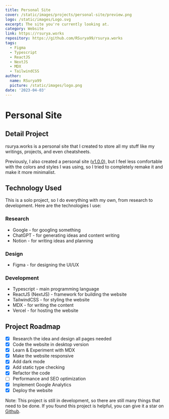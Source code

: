 ```yaml
---
title: Personal Site
cover: /static/images/projects/personal-site/preview.png
logo: /static/images/Logo.svg
excerpt: The site you're currently looking at.
category: Website
link: https://rsurya.works
repository: https://github.com/RSurya99/rsurya.works
tags:
  - Figma
  - Typescript
  - ReactJS
  - NextJS
  - MDX
  - TailwindCSS
author:
  name: RSurya99
  picture: /static/images/logo.png
date: '2023-04-03'
---
```


# Personal Site

## Detail Project

rsurya.works is a personal site that I created to store all my stuff like my writings, projects, and even cheatsheets.

Previously, I also created a personal site ([v1.0.0](https://rsurya99.netlify.app/)), but I feel less comfortable with the colors and styles I was using, so I tried to completely remake it and make it more minimalist.

## Technology Used

This is a solo project, so I do everything with my own, from research to development. Here are the technologies I use:

### Research

- Google - for googling something
- ChatGPT - for generating ideas and content writing
- Notion - for writing ideas and planning

### Design

- Figma - for designing the UI/UX

### Development

- Typescript - main programming language
- ReactJS (NextJS) - framework for building the website
- TailwindCSS - for styling the website
- MDX - for writing the content
- Vercel - for hosting the website

## Project Roadmap
- [x] Research the idea and design all pages needed
- [x] Code the website in desktop version
- [x] Learn & Experiment with MDX
- [x] Make the website responsive
- [x] Add dark mode
- [x] Add static type checking
- [x] Refactor the code
- [ ] Performance and SEO optimization
- [x] Implement Google Analytics
- [x] Deploy the website

Note: This project is still in development, so there are still many things that need to be done. If you found this project is helpful, you can give it a star on [Github](https://github.com/RSurya99/rsurya.works).